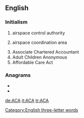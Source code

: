 {{also|aca}}
==English==

===Initialism===
{{rfc-header|Initialism}}
{{head|en|initialism}}

# {{lb|en|military}} airspace control authority
# {{lb|en|military}} airspace coordination area
# Associate Chartered Accountant
# Adult Children Anonymous
# Affordable Care Act

===Anagrams===
* {{l|en|AAC}}
* {{l|en|CAA}}

[[Category:English three-letter words]]

[[de:ACA]]
[[it:ACA]]
[[tr:ACA]]